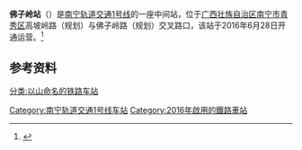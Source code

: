 {{Infobox Station
|BoxWidth = 24em
|Title = 佛子岭站
|SubTitle = <br>Camh Fuzswjlingj
|EngTitle = FOZILING Station
|EngSubTitle = 
|StationSymbol = no
|linecolour = #{{南宁轨道交通标志色|1}}
|ImageName = 佛子岭站.jpg
|ImageSize = 290px
|ImageCaption = 
|ImagePadding = 0
|Code = 
|Operator = [[南宁轨道交通|南宁轨道交通]]
|Line = {{南宁轨道交通线路名|1|c}}
|Place = [[广西壮族自治区|广西壮族自治区]][[南宁市|南宁市]][[青秀区|青秀区]]<br>规划高坡岭路与佛子岭路交叉路口
|Coord = 
|connection = 
|ExitNumber = 3
|RouteType = Metro
|MTShowHeader = show
|MTSystem = {{南宁轨道交通线路名|1|c}}
|MTType = 地下站
|MTConcourseType = 整体式站厅
|MTPlatformType = [[岛式站台|岛式站台]]
|MTExitNum = 
|MTTime First = <div style="display:inline-block; text-align: right;">开往[[石埠站|石埠站]]：<br />开往[[南宁东站|火车东站]]：</div><div style="display:inline-block; text-align: right;">06:32<br />07:07</div>
|MTTime Last = <div style="display:inline-block; text-align: right;">开往[[石埠站|石埠站]]：<br />开往[[南宁东站|火车东站]]：</div><div style="display:inline-block; text-align: right;">23:02<br />23:52</div>
|MTStartDate = 2016年6月28日
|MTColour = 
}}

'''佛子岭站'''（{{lang-za|Camh Fuzswjlingj}}）是[[南宁轨道交通|南宁轨道交通]][[南宁轨道交通1号线|1号线]]的一座中间站，位于[[广西壮族自治区|广西壮族自治区]][[南宁市|南宁市]][[青秀区|青秀区]]高坡岭路（规划）与佛子岭路（规划）交叉路口，该站于2016年6月28日开通运营。<ref>{{Cite web |url=http://news.163.com/16/0628/16/BQLNGPNM000146BE.html |title=南宁地铁1号线（东段）开通试运营 正式迈入地铁时代 |access-date=2016-10-14 |archive-url=https://web.archive.org/web/20160914003827/http://news.163.com/16/0628/16/BQLNGPNM000146BE.html |archive-date=2016-09-14 |dead-url=yes }}</ref>

== 参考资料 ==
{{reflist}}

<!-- 临近车站 -->
{{s-rail-start}}
{{s-rail|title=南宁轨道交通}}
{{s-line new|system=NanningRT|line=1|previous=百花岭|next=火车东站|type=P1}}
{{s-end}}
{{南宁轨道交通1号线车站}}

[[Category:南宁轨道交通1号线车站|Category:南宁轨道交通1号线车站]]
[[Category:2016年啟用的鐵路車站|Category:2016年啟用的鐵路車站]]
[[分类:以山命名的铁路车站|分类:以山命名的铁路车站]]